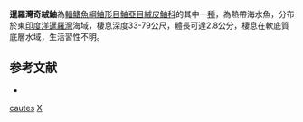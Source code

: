 {{Speciesbox
| taxon = Xenaploactis cautes
| binomial_authority =  [[Poss|Poss]] & [[Eschmeyer|Eschmeyer]], 1980 
| status = NE
| status_system = IUCN3.1
}}
'''暹羅灣奇絨鮋'''為[[輻鰭魚綱|輻鰭魚綱]][[鮋形目|鮋形目]][[鮋亞目|鮋亞目]][[絨皮鮋科|絨皮鮋科]]的其中一[[種|種]]，為熱帶海水魚，分布於東[[印度洋|印度洋]][[暹羅灣|暹羅灣]]海域，棲息深度33-79公尺，體長可達2.8公分，棲息在軟底質底層水域，生活習性不明。

==参考文献==
*{{FishBase_species|genus=Xenaploactis|species=cautes|year=2014|month=6}}
{{Taxonbar|from=Q1848404}}

[[Category:奇絨鮋屬|cautes]]
[[Category:1980年描述的鱼类|X]]


{{鮋形目小作品}}